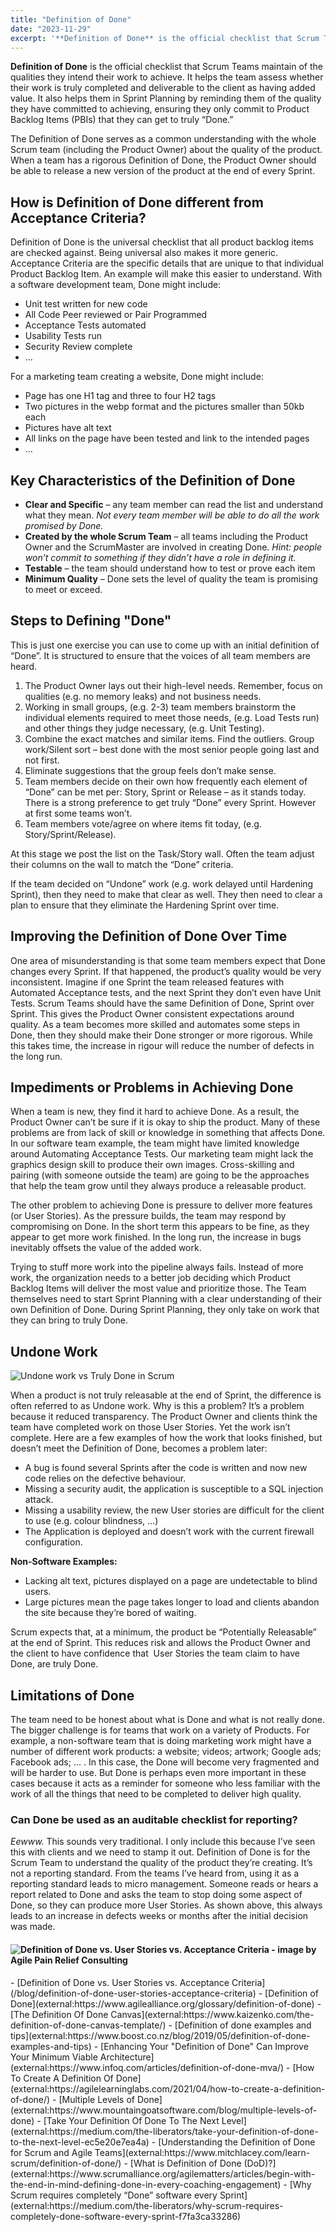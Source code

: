 ```yaml
---
title: "Definition of Done"
date: "2023-11-29"
excerpt: '**Definition of Done** is the official checklist that Scrum Teams maintain of the'
---
```


**Definition of Done** is the official checklist that Scrum Teams maintain of the qualities they intend their work to achieve. It helps the team assess whether their work is truly completed and deliverable to the client as having added value. It also helps them in Sprint Planning by reminding them of the quality they have committed to achieving, ensuring they only commit to Product Backlog Items (PBIs) that they can get to truly “Done.”

The Definition of Done serves as a common understanding with the whole Scrum team (including the Product Owner) about the quality of the product. When a team has a rigorous Definition of Done, the Product Owner should be able to release a new version of the product at the end of every Sprint.

## How is Definition of Done different from Acceptance Criteria?

Definition of Done is the universal checklist that all product backlog items are checked against. Being universal also makes it more generic. Acceptance Criteria are the specific details that are unique to that individual Product Backlog Item. An example will make this easier to understand. With a software development team, Done might include:

- Unit test written for new code
- All Code Peer reviewed or Pair Programmed
- Acceptance Tests automated
- Usability Tests run
- Security Review complete
- …

For a marketing team creating a website, Done might include:

- Page has one H1 tag and three to four H2 tags
- Two pictures in the webp format and the pictures smaller than 50kb each
- Pictures have alt text
- All links on the page have been tested and link to the intended pages
- …

## Key Characteristics of the Definition of Done

- **Clear and Specific** – any team member can read the list and understand what they mean. _Not every team member will be able to do all the work promised by Done._
- **Created by the whole Scrum Team** – all teams including the Product Owner and the ScrumMaster are involved in creating Done. _Hint: people won’t commit to something if they didn’t have a role in defining it._
- **Testable** – the team should understand how to test or prove each item
- **Minimum Quality** – Done sets the level of quality the team is promising to meet or exceed.

## Steps to Defining "Done"

This is just one exercise you can use to come up with an initial definition of “Done”. It is structured to ensure that the voices of all team members are heard.

1. The Product Owner lays out their high-level needs. Remember, focus on qualities (e.g. no memory leaks) and not business needs.
2. Working in small groups, (e.g. 2-3) team members brainstorm the individual elements required to meet those needs, (e.g. Load Tests run) and other things they judge necessary, (e.g. Unit Testing).
3. Combine the exact matches and similar items. Find the outliers. Group work/Silent sort – best done with the most senior people going last and not first.
4. Eliminate suggestions that the group feels don’t make sense.
5. Team members decide on their own how frequently each element of “Done” can be met per: Story, Sprint or Release – as it stands today. There is a strong preference to get truly “Done” every Sprint. However at first some teams won’t.
6. Team members vote/agree on where items fit today, (e.g. Story/Sprint/Release).

At this stage we post the list on the Task/Story wall. Often the team adjust their columns on the wall to match the “Done” criteria.

If the team decided on “Undone” work (e.g. work delayed until Hardening Sprint), then they need to make that clear as well. They then need to clear a plan to ensure that they eliminate the Hardening Sprint over time.

## Improving the Definition of Done Over Time

One area of misunderstanding is that some team members expect that Done changes every Sprint. If that happened, the product’s quality would be very inconsistent. Imagine if one Sprint the team released features with Automated Acceptance tests, and the next Sprint they don’t even have Unit Tests. Scrum Teams should have the same Definition of Done, Sprint over Sprint. This gives the Product Owner consistent expectations around quality. As a team becomes more skilled and automates some steps in Done, then they should make their Done stronger or more rigorous. While this takes time, the increase in rigour will reduce the number of defects in the long run.

## Impediments or Problems in Achieving Done

When a team is new, they find it hard to achieve Done. As a result, the Product Owner can’t be sure if it is okay to ship the product. Many of these problems are from lack of skill or knowledge in something that affects Done. In our software team example, the team might have limited knowledge around Automating Acceptance Tests. Our marketing team might lack the graphics design skill to produce their own images. Cross-skilling and pairing (with someone outside the team) are going to be the approaches that help the team grow until they always produce a releasable product.

The other problem to achieving Done is pressure to deliver more features (or User Stories). As the pressure builds, the team may respond by compromising on Done. In the short term this appears to be fine, as they appear to get more work finished. In the long run, the increase in bugs inevitably offsets the value of the added work.

Trying to stuff more work into the pipeline always fails. Instead of more work, the organization needs to a better job deciding which Product Backlog Items will deliver the most value and prioritize those. The Team themselves need to start Sprint Planning with a clear understanding of their own Definition of Done. During Sprint Planning, they only take on work that they can bring to truly Done.

## Undone Work

![Undone work vs Truly Done in Scrum](src/content/glossary/definition-of-done/images/Un-Done-and-Done.jpg)

When a product is not truly releasable at the end of Sprint, the difference is often referred to as Undone work. Why is this a problem? It’s a problem because it reduced transparency. The Product Owner and clients think the team have completed work on those User Stories. Yet the work isn’t complete. Here are a few examples of how the work that looks finished, but doesn’t meet the Definition of Done, becomes a problem later:

- A bug is found several Sprints after the code is written and now new code relies on the defective behaviour.
- Missing a security audit, the application is susceptible to a SQL injection attack.
- Missing a usability review, the new User stories are difficult for the client to use (e.g. colour blindness, …)
- The Application is deployed and doesn’t work with the current firewall configuration.

**Non-Software Examples:**

- Lacking alt text, pictures displayed on a page are undetectable to blind users.
- Large pictures mean the page takes longer to load and clients abandon the site because they’re bored of waiting.

Scrum expects that, at a minimum, the product be “Potentially Releasable” at the end of Sprint. This reduces risk and allows the Product Owner and the client to have confidence that  User Stories the team claim to have Done, are truly Done.

## Limitations of Done

The team need to be honest about what is Done and what is not really done. The bigger challenge is for teams that work on a variety of Products. For example, a non-software team that is doing marketing work might have a number of different work products: a website; videos; artwork; Google ads; Facebook ads; … . In this case, the Done will become very fragmented and will be harder to use. But Done is perhaps even more important in these cases because it acts as a reminder for someone who less familiar with the work of all the things that need to be completed to deliver high quality.

### Can Done be used as an auditable checklist for reporting?

_Eewww._ This sounds very traditional. I only include this because I’ve seen this with clients and we need to stamp it out. Definition of Done is for the Scrum Team to understand the quality of the product they’re creating. It’s not a reporting standard. From the teams I’ve heard from, using it as a reporting standard leads to micro management. Someone reads or hears a report related to Done and asks the team to stop doing some aspect of Done, so they can produce more User Stories. As shown above, this always leads to an increase in defects weeks or months after the initial decision was made.

#### ![Definition of Done vs. User Stories vs. Acceptance Criteria - image by Agile Pain Relief Consulting](src/content/glossary/definition-of-done/images/APR_Blog-Illustrations_Nov2019_AcceptanceCriteria_A_v2-1024x607.jpg)
<LinkList heading = "Agile Pain Relief Blog Entries">
- [Definition of Done vs. User Stories vs. Acceptance Criteria](/blog/definition-of-done-user-stories-acceptance-criteria)
</LinkList>

<HighlightBox heading="Resource Links" variant="resourceLinks">
- [Definition of Done](external:https://www.agilealliance.org/glossary/definition-of-done)
- [The Definition Of Done Canvas](external:https://www.kaizenko.com/the-definition-of-done-canvas-template/)
- [Definition of done examples and tips](external:https://www.boost.co.nz/blog/2019/05/definition-of-done-examples-and-tips)
- [Enhancing Your "Definition of Done" Can Improve Your Minimum Viable Architecture](external:https://www.infoq.com/articles/definition-of-done-mva/)
- [How To Create A Definition Of Done](external:https://agilelearninglabs.com/2021/04/how-to-create-a-definition-of-done/)
- [Multiple Levels of Done](external:https://www.mountaingoatsoftware.com/blog/multiple-levels-of-done)
- [Take Your Definition Of Done To The Next Level](external:https://medium.com/the-liberators/take-your-definition-of-done-to-the-next-level-ec5e20e7ea4a)
- [Understanding the Definition of Done for Scrum and Agile Teams](external:https://www.mitchlacey.com/learn-scrum/definition-of-done/)
- [What is Definition of Done (DoD)?](external:https://www.scrumalliance.org/agilematters/articles/begin-with-the-end-in-mind-defining-done-in-every-coaching-engagement)
- [Why Scrum requires completely “Done” software every Sprint](external:https://medium.com/the-liberators/why-scrum-requires-completely-done-software-every-sprint-f7fa3ca33286)
</HighlightBox>
